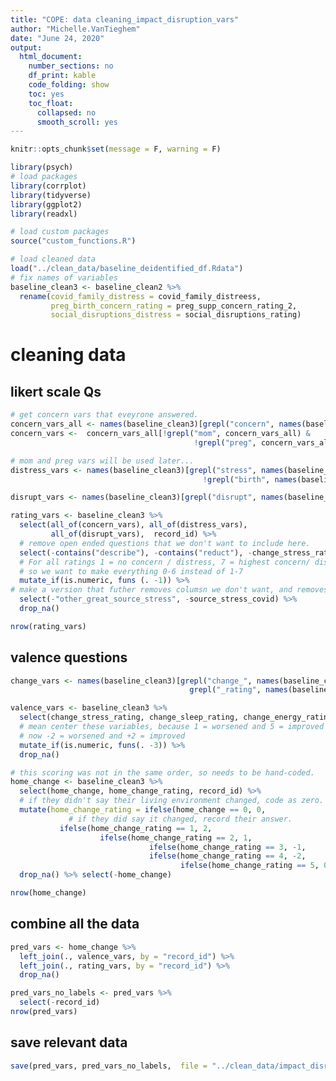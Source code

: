 ```yaml
---
title: "COPE: data cleaning_impact_disruption_vars"
author: "Michelle.VanTieghem"
date: "June 24, 2020"
output:
  html_document:
    number_sections: no
    df_print: kable
    code_folding: show
    toc: yes
    toc_float:
      collapsed: no
      smooth_scroll: yes
---
```



```r
knitr::opts_chunk$set(message = F, warning = F)

library(psych)
# load packages
library(corrplot)
library(tidyverse)
library(ggplot2)
library(readxl)

# load custom packages
source("custom_functions.R")

```

```r
# load cleaned data
load("../clean_data/baseline_deidentified_df.Rdata")
# fix names of variables
baseline_clean3 <- baseline_clean2 %>%
  rename(covid_family_distress = covid_family_distreess,
         preg_birth_concern_rating = preg_supp_concern_rating_2,
         social_disruptions_distress = social_disruptions_rating)
```


#  cleaning data 
## likert scale Qs
```r

# get concern vars that eveyrone answered.
concern_vars_all <- names(baseline_clean3)[grepl("concern", names(baseline_clean3))]
concern_vars <-  concern_vars_all[!grepl("mom", concern_vars_all) & 
                                         !grepl("preg", concern_vars_all)]

# mom and preg vars will be used later...
distress_vars <- names(baseline_clean3)[grepl("stress", names(baseline_clean3)) & 
                                           !grepl("birth", names(baseline_clean3))]

disrupt_vars <- names(baseline_clean3)[grepl("disrupt", names(baseline_clean3))]

rating_vars <- baseline_clean3 %>%
  select(all_of(concern_vars), all_of(distress_vars), 
         all_of(disrupt_vars),  record_id) %>%
  # remove open ended questions that we don't want to include here.
  select(-contains("describe"), -contains("reduct"), -change_stress_rating) %>%
  # For all ratings 1 = no concern / distress, 7 = highest concern/ distress.
  # so we want to make everything 0-6 instead of 1-7 
  mutate_if(is.numeric, funs (. -1)) %>%
# make a version that futher removes columsn we don't want, and removes NAs.
  select(-"other_great_source_stress", -source_stress_covid) %>%
  drop_na() 

nrow(rating_vars)
```

##  valence questions
```r
change_vars <- names(baseline_clean3)[grepl("change_", names(baseline_clean3)) &
                                        grepl("_rating", names(baseline_clean3))]

valence_vars <- baseline_clean3 %>%
  select(change_stress_rating, change_sleep_rating, change_energy_rating, impact_covid_valence, record_id) %>%
  # mean center these variables, because 1 = worsened and 5 = improved 
  # now -2 = worsened and +2 = improved 
  mutate_if(is.numeric, funs(. -3)) %>%
  drop_na()

# this scoring was not in the same order, so needs to be hand-coded.
home_change <- baseline_clean3 %>%
  select(home_change, home_change_rating, record_id) %>%
  # if they didn't say their living environment changed, code as zero.
  mutate(home_change_rating = ifelse(home_change == 0, 0,
             # if they did say it changed, record their answer.
           ifelse(home_change_rating == 1, 2,
                    ifelse(home_change_rating == 2, 1, 
                               ifelse(home_change_rating == 3, -1,
                               ifelse(home_change_rating == 4, -2, 
                                      ifelse(home_change_rating == 5, 0, NA))))))) %>%
  drop_na() %>% select(-home_change)

nrow(home_change)
```

## combine all the data
```r
pred_vars <- home_change %>%
  left_join(., valence_vars, by = "record_id") %>%
  left_join(., rating_vars, by = "record_id") %>%
  drop_na()

pred_vars_no_labels <- pred_vars %>%
  select(-record_id)
nrow(pred_vars)

```


## save relevant data 
```r
save(pred_vars, pred_vars_no_labels,  file = "../clean_data/impact_disruption_cleaned.Rda")
```

